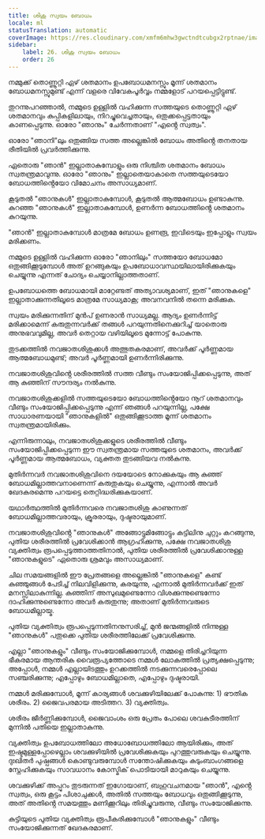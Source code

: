 ```yaml
---
title: ശിശു സ്വയം ബോധം
locale: ml
statusTranslation: automatic
coverImage: https://res.cloudinary.com/xmfm6mhw3gwctndtcubgx2rptnae/image/upload/v1740468922/small_cover_tratado_de_psicologia_revolucionaria_a4c0dca4e0.webp
sidebar:
    label: 26. ശിശു സ്വയം ബോധം
    order: 26
---
```

നമ്മുക്ക് തൊണ്ണൂറ്റി ഏഴ് ശതമാനം ഉപബോധമനസ്സും മൂന്ന് ശതമാനം ബോധമനസ്സുമുണ്ട് എന്ന് വളരെ വിവേകപൂർവ്വം നമ്മളോട് പറയപ്പെട്ടിട്ടുണ്ട്.

തുറന്നുപറഞ്ഞാൽ, നമ്മുടെ ഉള്ളിൽ വഹിക്കുന്ന സത്തയുടെ തൊണ്ണൂറ്റി ഏഴ് ശതമാനവും കുപ്പികളിലായും, നിറച്ചുവെച്ചതായും, ഒതുക്കപ്പെട്ടതായും കാണപ്പെടുന്നു. ഓരോ "ഞാനും" ചേർന്നതാണ് "എൻ്റെ സ്വത്വം".

ഓരോ "ഞാനി"ലും ഒതുങ്ങിയ സത്ത അല്ലെങ്കിൽ ബോധം അതിൻ്റെ തനതായ രീതിയിൽ പ്രവർത്തിക്കുന്നു.

ഏതൊരു "ഞാൻ" ഇല്ലാതാകുമ്പോളും ഒരു നിശ്ചിത ശതമാനം ബോധം സ്വതന്ത്രമാവുന്നു. ഓരോ "ഞാനും" ഇല്ലാതെയാകാതെ സത്തയുടെയോ ബോധത്തിൻ്റെയോ വിമോചനം അസാധ്യമാണ്.

കൂടുതൽ "ഞാനുകൾ" ഇല്ലാതാകുമ്പോൾ, കൂടുതൽ ആത്മബോധം ഉണ്ടാകുന്നു. കുറഞ്ഞ "ഞാനുകൾ" ഇല്ലാതാകുമ്പോൾ, ഉണർന്ന ബോധത്തിൻ്റെ ശതമാനം കുറയുന്നു.

"ഞാൻ" ഇല്ലാതാകുമ്പോൾ മാത്രമേ ബോധം ഉണരൂ, ഇവിടെയും ഇപ്പോളും സ്വയം മരിക്കണം.

നമ്മുടെ ഉള്ളിൽ വഹിക്കുന്ന ഓരോ "ഞാനിലും" സത്തയോ ബോധമോ ഒതുങ്ങിക്കൂടുമ്പോൾ അത് ഉറങ്ങുകയും ഉപബോധാവസ്ഥയിലായിരിക്കുകയും ചെയ്യുന്നു എന്നത് ചോദ്യം ചെയ്യാനില്ലാത്തതാണ്.

ഉപബോധത്തെ ബോധമായി മാറ്റേണ്ടത് അത്യാവശ്യമാണ്, ഇത് "ഞാനുകളെ" ഇല്ലാതാക്കുന്നതിലൂടെ മാത്രമേ സാധ്യമാകൂ; അവനവനിൽ തന്നെ മരിക്കുക.

സ്വയം മരിക്കുന്നതിന് മുൻപ് ഉണരാൻ സാധ്യമല്ല. ആദ്യം ഉണർന്നിട്ട് മരിക്കാമെന്ന് കരുതുന്നവർക്ക് തങ്ങൾ പറയുന്നതിനെക്കുറിച്ച് യാതൊരു അനുഭവവുമില്ല, അവർ തെറ്റായ വഴിയിലൂടെ മുന്നോട്ട് പോകുന്നു.

തുടക്കത്തിൽ നവജാതശിശുക്കൾ അത്ഭുതകരമാണ്, അവർക്ക് പൂർണ്ണമായ ആത്മബോധമുണ്ട്; അവർ പൂർണ്ണമായി ഉണർന്നിരിക്കുന്നു.

നവജാതശിശുവിൻ്റെ ശരീരത്തിൽ സത്ത വീണ്ടും സംയോജിപ്പിക്കപ്പെടുന്നു, അത് ആ കുഞ്ഞിന് സൗന്ദര്യം നൽകുന്നു.

നവജാതശിശുക്കളിൽ സത്തയുടെയോ ബോധത്തിൻ്റെയോ നൂറ് ശതമാനവും വീണ്ടും സംയോജിപ്പിക്കപ്പെടുന്നു എന്ന് ഞങ്ങൾ പറയുന്നില്ല, പക്ഷേ സാധാരണയായി "ഞാനുകളിൽ" ഒതുങ്ങിക്കൂടാത്ത മൂന്ന് ശതമാനം സ്വതന്ത്രമായിരിക്കും.

എന്നിരുന്നാലും, നവജാതശിശുക്കളുടെ ശരീരത്തിൽ വീണ്ടും സംയോജിപ്പിക്കപ്പെടുന്ന ഈ സ്വതന്ത്രമായ സത്തയുടെ ശതമാനം, അവർക്ക് പൂർണ്ണമായ ആത്മബോധം, വ്യക്തത തുടങ്ങിയവ നൽകുന്നു.

മുതിർന്നവർ നവജാതശിശുവിനെ ദയയോടെ നോക്കുകയും ആ കുഞ്ഞ് ബോധമില്ലാത്തവനാണെന്ന് കരുതുകയും ചെയ്യുന്നു, എന്നാൽ അവർ ഖേദകരമെന്നു പറയട്ടെ തെറ്റിദ്ധരിക്കുകയാണ്.

യഥാർത്ഥത്തിൽ മുതിർന്നവരെ നവജാതശിശു കാണുന്നത് ബോധമില്ലാത്തവരായും, ക്രൂരരായും, ദുഷ്ടരായുമാണ്.

നവജാതശിശുവിൻ്റെ "ഞാനുകൾ" അങ്ങോട്ടുമിങ്ങോട്ടും കട്ടിലിനു ചുറ്റും കറങ്ങുന്നു, പുതിയ ശരീരത്തിൽ പ്രവേശിക്കാൻ ആഗ്രഹിക്കുന്നു, പക്ഷേ നവജാതശിശു വ്യക്തിത്വം രൂപപ്പെടുത്താത്തതിനാൽ, പുതിയ ശരീരത്തിൽ പ്രവേശിക്കാനുള്ള "ഞാനുകളുടെ" ഏതൊരു ശ്രമവും അസാധ്യമാണ്.

ചില സമയങ്ങളിൽ ഈ പ്രേതങ്ങളെ അല്ലെങ്കിൽ "ഞാനുകളെ" കണ്ട് കുഞ്ഞുങ്ങൾ പേടിച്ച് നിലവിളിക്കുന്നു, കരയുന്നു, എന്നാൽ മുതിർന്നവർക്ക് ഇത് മനസ്സിലാകുന്നില്ല. കുഞ്ഞിന് അസുഖമുണ്ടെന്നോ വിശക്കുന്നുണ്ടെന്നോ ദാഹിക്കുന്നുണ്ടെന്നോ അവർ കരുതുന്നു; അതാണ് മുതിർന്നവരുടെ ബോധമില്ലായ്മ.

പുതിയ വ്യക്തിത്വം രൂപപ്പെടുന്നതിനനുസരിച്ച്, മുൻ ജന്മങ്ങളിൽ നിന്നുള്ള "ഞാനുകൾ" പതുക്കെ പുതിയ ശരീരത്തിലേക്ക് പ്രവേശിക്കുന്നു.

എല്ലാ "ഞാനുകളും" വീണ്ടും സംയോജിക്കുമ്പോൾ, നമ്മളെ തിരിച്ചറിയുന്ന ഭീകരമായ ആന്തരിക വൈരൂപ്യത്തോടെ നമ്മൾ ലോകത്തിൽ പ്രത്യക്ഷപ്പെടുന്നു; അപ്പോൾ, നമ്മൾ എല്ലായിടത്തും ഉറക്കത്തിൽ നടക്കുന്നവരെപ്പോലെ സഞ്ചരിക്കുന്നു; എപ്പോഴും ബോധമില്ലാതെ, എപ്പോഴും ദുഷ്ടരായി.

നമ്മൾ മരിക്കുമ്പോൾ, മൂന്ന് കാര്യങ്ങൾ ശവക്കുഴിയിലേക്ക് പോകുന്നു: 1) ഭൗതിക ശരീരം. 2) ജൈവപരമായ അടിത്തറ. 3) വ്യക്തിത്വം.

ശരീരം ജീർണ്ണിക്കുമ്പോൾ, ജൈവാംശം ഒരു പ്രേതം പോലെ ശവകുടീരത്തിന് മുന്നിൽ പതിയെ ഇല്ലാതാകുന്നു.

വ്യക്തിത്വം ഉപബോധത്തിലോ അധോബോധത്തിലോ ആയിരിക്കും, അത് ഇഷ്ടമുള്ളപ്പോഴെല്ലാം ശവക്കുഴിയിൽ പ്രവേശിക്കുകയും പുറത്തുവരുകയും ചെയ്യുന്നു. ദുഃഖിതർ പുഷ്പങ്ങൾ കൊണ്ടുവരുമ്പോൾ സന്തോഷിക്കുകയും കുടുംബാംഗങ്ങളെ സ്നേഹിക്കുകയും സാവധാനം കോസ്മിക് പൊടിയായി മാറുകയും ചെയ്യുന്നു.

ശവക്കുഴിക്ക് അപ്പുറം തുടരുന്നത് ഇഗോയാണ്, ബഹുവചനമായ "ഞാൻ", എൻ്റെ സ്വത്വം, ഒരു കൂട്ടം പിശാചുക്കൾ, അതിൽ സത്തയും ബോധവും ഒതുങ്ങിക്കൂടുന്നു, അത് അതിൻ്റെ സമയത്തും മണിക്കൂറിലും തിരിച്ചുവരുന്നു, വീണ്ടും സംയോജിക്കുന്നു.

കുട്ടിയുടെ പുതിയ വ്യക്തിത്വം രൂപീകരിക്കുമ്പോൾ "ഞാനുകളും" വീണ്ടും സംയോജിക്കുന്നത് ഖേദകരമാണ്.
